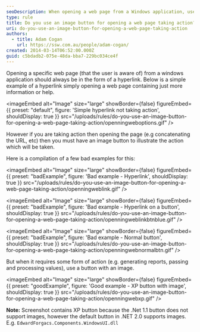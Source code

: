 ```yaml
---
seoDescription: When opening a web page from a Windows application, use a hyperlink unless taking specific action, then an image button illustrates the action taken.
type: rule
title: Do you use an image button for opening a web page taking action?
uri: do-you-use-an-image-button-for-opening-a-web-page-taking-action
authors:
  - title: Adam Cogan
    url: https://ssw.com.au/people/adam-cogan/
created: 2014-03-14T06:52:00.000Z
guid: c5bdadb2-075e-48da-bba7-229bc034ce4f
---
```


Opening a specific web page (that the user is aware of) from a windows application should always be in the form of a hyperlink. Below is a simple example of a hyperlink simply opening a web page containing just more information or help.

<imageEmbed
  alt="Image"
  size="large"
  showBorder={false}
  figureEmbed={{
    preset: "default",
    figure: 'Simple hyperlink not taking action',
    shouldDisplay: true
  }}
  src="/uploads/rules/do-you-use-an-image-button-for-opening-a-web-page-taking-action/openningweboptions.gif"
/>

However if you are taking action then opening the page (e.g concatenating the URL, etc) then you must have an image button to illustrate the action which will be taken.

Here is a compilation of a few bad examples for this:

<imageEmbed
  alt="Image"
  size="large"
  showBorder={false}
  figureEmbed={{
    preset: "badExample",
    figure: 'Bad example - Hyperlink',
    shouldDisplay: true
  }}
  src="/uploads/rules/do-you-use-an-image-button-for-opening-a-web-page-taking-action/openningweblink.gif"
/>

<imageEmbed
  alt="Image"
  size="large"
  showBorder={false}
  figureEmbed={{
    preset: "badExample",
    figure: 'Bad example - Hyperlink on a button',
    shouldDisplay: true
  }}
  src="/uploads/rules/do-you-use-an-image-button-for-opening-a-web-page-taking-action/openningweblinkbtnblue.gif"
/>

<imageEmbed
  alt="Image"
  size="large"
  showBorder={false}
  figureEmbed={{
    preset: "badExample",
    figure: 'Bad example - Normal button',
    shouldDisplay: true
  }}
  src="/uploads/rules/do-you-use-an-image-button-for-opening-a-web-page-taking-action/openningwebnormalbtn.gif"
/>

But when it requires some form of action (e.g. generating reports, passing and processing values), use a button with an image.

<imageEmbed
  alt="Image"
  size="large"
  showBorder={false}
  figureEmbed={{
    preset: "goodExample",
    figure: 'Good example - XP button with image',
    shouldDisplay: true
  }}
  src="/uploads/rules/do-you-use-an-image-button-for-opening-a-web-page-taking-action/openningwebxp.gif"
/>

**Note:** Screenshot contains XP button because the .Net 1.1 button does not support images, however the default button in .NET 2.0 supports images. E.g. `EdwardForgacs.Components.WindowsUI.dll`